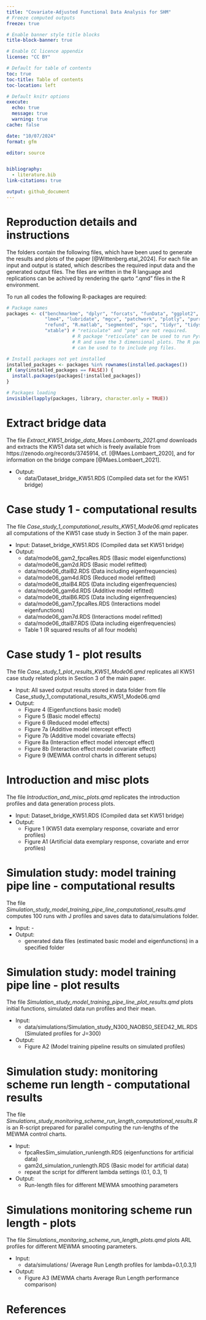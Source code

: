 ```yaml
---
title: "Covariate-Adjusted Functional Data Analysis for SHM"
# Freeze computed outputs
freeze: true

# Enable banner style title blocks
title-block-banner: true

# Enable CC licence appendix
license: "CC BY"

# Default for table of contents
toc: true
toc-title: Table of contents
toc-location: left

# Default knitr options
execute:
  echo: true
  message: true
  warning: true
cache: false

date: "10/07/2024" 
format: gfm

editor: source


bibliography:
  - literature.bib
link-citations: true

output: github_document
---
```


# Reproduction details and instructions
The folders contain the following files, which have been used to generate the 
results and plots of the paper [@Wittenberg.etal_2024]. For each file an input 
and output is stated, which describes the required input data and the generated 
output files. The files are written in the R language and replications can be 
achived by rendering the qarto ".qmd" files in the R environment. 

To run all codes the following R-packages are required:

```r
# Package names
packages <- c("benchmarkme", "dplyr", "forcats", "funData", "ggplot2", "gratia", 
              "lme4", "lubridate", "mgcv", "patchwork", "plotly", "purrr", 
              "refund", "R.matlab", "segmented", "spc", "tidyr", "tidyselect", 
              "xtable") # "reticulate" and "png" are not required.
                        # R package "reticulate" can be used to run Python code in 
                        # R and save the 3 dimensional plots. The R package "png"
                        # can be used to to include png files.          

# Install packages not yet installed
installed_packages <- packages %in% rownames(installed.packages())
if (any(installed_packages == FALSE)) {
  install.packages(packages[!installed_packages])
}

# Packages loading
invisible(lapply(packages, library, character.only = TRUE))
```



# Extract bridge data
The file *Extract_KW51_bridge_data_Maes.Lombaerts_2021.qmd* downloads and extracts the KW51 data set which is freely available from https://zenodo.org/records/3745914, cf.  [@Maes.Lombaert_2020], and for information on the bridge compare [@Maes.Lombaert_2021].

* Output:
  - data/Dataset_bridge_KW51.RDS (Compiled data set for the KW51 bridge)

# Case study 1 - computational results
The file *Case_study_1_computational_results_KW51_Mode06.qmd* replicates all computations of the KW51 case study in Section 3 of the main paper.

* Input: Dataset_bridge_KW51.RDS (Compiled data set KW51 bridge)
* Output:
  - data/mode06_gam2_fpcaRes.RDS  (Basic model eigenfunctions)
  - data/mode06_gam2d.RDS         (Basic model refitted)
  - data/mode06_dtaiB2.RDS        (Data including eigenfrequencies)
  - data/mode06_gam4d.RDS         (Reduced model refitted)
  - data/mode06_dtaiB4.RDS        (Data including eigenfrequencies)
  - data/mode06_gam6d.RDS         (Additive model refitted)
  - data/mode06_dtaiB6.RDS        (Data including eigenfrequencies)
  - data/mode06_gam7_fpcaRes.RDS  (Interactions model eigenfunctions)
  - data/mode06_gam7d.RDS         (Interactions model refitted)
  - data/mode06_dtaiB7.RDS        (Data including eigenfrequencies)
  - Table 1  (R squared results of all four models)

# Case study 1 - plot results
The file *Case_study_1_plot_results_KW51_Mode06.qmd* replicates all KW51 case study related plots in Section 3 of the main paper.

* Input: All saved output results stored in data folder from file Case_study_1_computational_results_KW51_Mode06.qmd
* Output:
  - Figure 4  (Eigenfunctions basic model)
  - Figure 5  (Basic model effects)
  - Figure 6  (Reduced model effects)
  - Figure 7a (Additive model intercept effect)
  - Figure 7b (Additive model covariate effects)
  - Figure 8a (Interaction effect model intercept effect)
  - Figure 8b (Interaction effect model covariate effect)
  - Figure 9  (MEWMA control charts in different setups)

# Introduction and misc plots
The file *Introduction_and_misc_plots.qmd* replicates the introduction profiles and data generation process plots.

* Input: Dataset_bridge_KW51.RDS (Compiled data set KW51 bridge)
* Output:
  - Figure 1 (KW51 data exemplary response, covariate and error profiles)
  - Figure A1 (Artificial data exemplary response, covariate and error profiles)

# Simulation study: model training pipe line - computational results
The file *Simulation_study_model_training_pipe_line_computational_results.qmd*
computes 100 runs with J profiles and saves data to data/simulations folder.

* Input: -
* Output: 
  - generated data files (estimated basic model and eigenfunctions) 
  in a specified folder

# Simulation study: model training pipe line - plot results
The file *Simulation_study_model_training_pipe_line_plot_results.qmd*
plots initial functions, simulated data run profiles and their mean.

* Input: 
  - data/simulations/Simulation_study_N300_NAOBS0_SEED42_ML.RDS (Simulated profiles for J=300)
* Output: 
  - Figure A2 (Model training pipeline results on simulated profiles)

# Simulation study: monitoring scheme run length - computational results
The file *Simulations_study_monitoring_scheme_run_length_computational_results.R*
is an R-script prepared for parallel computing the run-lengths of the MEWMA control charts.

* Input: 
  - fpcaResSim_simulation_runlength.RDS (eigenfunctions for artificial data)
  - gam2d_simulation_runlength.RDS (Basic model for artificial data)
  - repeat the script for different lambda settings (0.1, 0.3, 1)
* Output: 
  - Run-length files for different MEWMA smoothing parameters 

# Simulations monitoring scheme run length - plots
The file *Simulations_monitoring_scheme_run_length_plots.qmd* plots ARL profiles for different MEWMA smooting parameters.

* Input: 
  - data/simulations/ (Average Run Length profiles for lambda=0.1,0.3,1)
* Output:
  - Figure A3 (MEWMA charts Average Run Length performance comparison)
  
# References  
